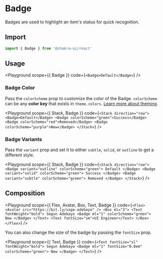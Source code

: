 



# Badge

Badges are used to highlight an item's status for quick recognition.

## Import

```js
import { Badge } from '@chakra-ui/react'
```

## Usage

<Playground
  scope={{ Badge }}
  code={`
<Badge>Default</Badge>
`}
/>

### Badge Color

Pass the `colorScheme` prop to customize the color of the Badge. `colorScheme`
can be any **color key** that exists in `theme.colors`.
[Learn more about theming](/docs/theming/theme).

<Playground
  scope={{ Stack, Badge }}
  code={`
<Stack direction="row">
  <Badge>Default</Badge>
  <Badge colorScheme="green">Success</Badge>
  <Badge colorScheme="red">Removed</Badge>
  <Badge colorScheme="purple">New</Badge>
</Stack>
`}
/>

### Badge Variants

Pass the `variant` prop and set it to either `subtle`, `solid`, or `outline` to
get a different style.

<Playground
  scope={{ Stack, Badge }}
  code={`
<Stack direction="row">
  <Badge variant="outline" colorScheme="green">
    Default
  </Badge>
  <Badge variant="solid" colorScheme="green">
    Success
  </Badge>
  <Badge variant="subtle" colorScheme="green">
    Removed
  </Badge>
</Stack>
`}
/>

## Composition

<Playground
  scope={{ Flex, Avatar, Box, Text, Badge }}
  code={`
<Flex>
  <Avatar src="https://bit.ly/sage-adebayo" />
  <Box ml="3">
    <Text fontWeight="bold">
      Segun Adebayo
      <Badge ml="1" colorScheme="green">
        New
      </Badge>
    </Text>
    <Text fontSize="sm">UI Engineer</Text>
  </Box>
</Flex>
`}
/>

You can also change the size of the badge by passing the `fontSize` prop.

<Playground
  scope={{ Text, Badge }}
  code={`
<Text fontSize="xl" fontWeight="bold">
  Segun Adebayo
  <Badge ml="1" fontSize="0.8em" colorScheme="green">
    New
  </Badge>
</Text>
`}
/>
